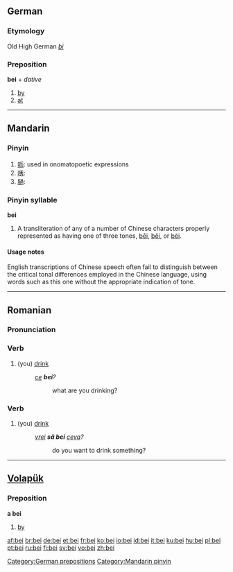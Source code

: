 {{see|bēi|běi|bèi}}
==German==

===Etymology===
Old High German ''[[bī]]''

===Preposition===
'''bei''' + ''dative''

# [[by]]
# [[at]]

[[Category:German prepositions]]

----

==Mandarin==

===Pinyin===
{{cmn-alt-pinyin|bei|bei0|bei5}}

# [[呖]]: used in onomatopoetic expressions
# [[唀]]:
# [[膼]]:

===Pinyin syllable===
'''bei'''

# A transliteration of any of a number of Chinese characters properly represented as having one of three tones, [[bēi]], [[běi]], or [[bèi]].

====Usage notes====
English transcriptions of Chinese speech often fail to distinguish between the critical tonal differences employed in the Chinese language, using words such as this one without the appropriate indication of tone.

[[Category:Mandarin pinyin]]

----

==Romanian==

===Pronunciation===
{{IPA|[bej]|lang=ro}}

===Verb===
{{ro-verbform|bea|person=2s|time=pres|tense=ind}}

# (you) [[drink]]
#:''[[ce]] '''bei'''?''
#::what are you drinking?

===Verb===
{{ro-verbform|bea|person=2s|time=pres|tense=sub}}

# (you) [[drink]]
#:''[[vrei]] '''să bei''' [[ceva]]?''
#::do you want to drink something?

----

==[[Volapük]]==

===Preposition===
'''a bei'''

# [[by]]

[[af:bei]]
[[br:bei]]
[[de:bei]]
[[et:bei]]
[[fr:bei]]
[[ko:bei]]
[[io:bei]]
[[id:bei]]
[[it:bei]]
[[ku:bei]]
[[hu:bei]]
[[pl:bei]]
[[pt:bei]]
[[ru:bei]]
[[fi:bei]]
[[sv:bei]]
[[vo:bei]]
[[zh:bei]]